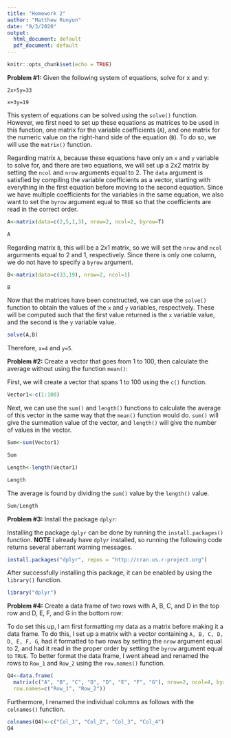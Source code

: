 ```yaml
---
title: "Homework 2"
author: "Matthew Runyon"
date: "9/3/2020"
output:
  html_document: default
  pdf_document: default
---
```


```r
knitr::opts_chunk$set(echo = TRUE)
```

__Problem #1:__  Given the following system of equations, solve for x and y:

`2x+5y=33`

`x+3y=19`

This system of equations can be solved using the `solve()` function. However, we first need to set up these equations as matrices to be used in this function, one matrix for the variable coefficients (`A`), and one matrix for the numeric value on the right-hand side of the equation (`B`). To do so, we will use the `matrix()` function.

Regarding matrix `A`, because these equations have only an `x` and `y` variable to solve for, and there are two equations, we will set up a 2x2 matrix by setting the `ncol` and `nrow` arguments equal to 2. The `data` argument is satisfied by compiling the variable coefficients as a vector, starting with everything in the first equation before moving to the second equation. Since we have multiple coefficients for the variables in the same equation, we also want to set the `byrow` argument equal to `TRUE` so that the coefficients are read in the correct order. 

```r
A<-matrix(data=c(2,5,1,3), nrow=2, ncol=2, byrow=T)

A
```
Regarding matrix `B`, this will be a 2x1 matrix, so we will set the `nrow` and `ncol` argurments equal to 2 and 1, respectively. Since there is only one column, we do not have to specify a `byrow` argument.

```r
B<-matrix(data=c(33,19), nrow=2, ncol=1)

B

```
Now that the matrices have been constructed, we can use the `solve()` function to obtain the values of the `x` and `y` variables, respectively. These will be computed such that the first value returned is the `x` variable value, and the second is the `y` variable value.

```r
solve(A,B)
```
Therefore, `x=4` and `y=5`.

__Problem #2:__  Create a vector that goes from 1 to 100, then calculate the average without using the function `mean()`:

First, we will create a vector that spans 1 to 100 using the `c()` function.

```r
Vector1<-c(1:100)
```
Next, we can use the `sum()` and `length()` functions to calculate the average of this vector in the same way that the `mean()` function would do. `sum()` will give the summation value of the vector, and `length()` will give the number of values in the vector. 

```r
Sum<-sum(Vector1)

Sum

Length<-length(Vector1)

Length
```
The average is found by dividing the `sum()` value by the `length()` value.

```r
Sum/Length
```

__Problem #3:__  Install the package `dplyr`:

Installing the package `dplyr` can be done by running the `install.packages()` function. __NOTE__ I already have `dplyr` installed, so running the following code returns several aberrant warning messages.

```r
install.packages("dplyr", repos = "http://cran.us.r-project.org")
```

After successfully installing this package, it can be enabled by using the `library()` function.

```r
library("dplyr")
```

__Problem #4:__ Create a data frame of two rows with A, B, C, and D in the top row and D, E, F, and G in the bottom row:

To do set this up, I am first formatting my data as a matrix before making it a data frame. To do this, I set up a matrix with a vector containing `A, B, C, D, D, E, F, G`, had it formatted to two rows by setting the `nrow` argument equal to 2, and had it read in the proper order by setting the `byrow` argument equal to `TRUE`. To better format the data frame, I went ahead and renamed the rows to `Row_1` and `Row_2` using the `row.names()` function.

```r
Q4<-data.frame(
  matrix(c("A", "B", "C", "D", "D", "E", "F", "G"), nrow=2, ncol=4, byrow=TRUE),
  row.names=c("Row_1", "Row_2"))
```
Furthermore, I renamed the individual columns as follows with the `colnames()` function.

```r
colnames(Q4)<-c("Col_1", "Col_2", "Col_3", "Col_4")
Q4
```

